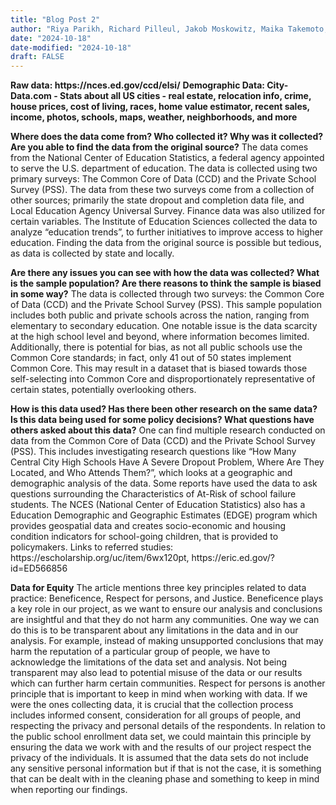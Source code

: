 ```yaml
---
title: "Blog Post 2"
author: "Riya Parikh, Richard Pilleul, Jakob Moskowitz, Maika Takemoto, Ria Sonalker."
date: "2024-10-18"
date-modified: "2024-10-18"
draft: FALSE
---
```

**Raw data: https://nces.ed.gov/ccd/elsi/**
**Demographic Data: City-Data.com - Stats about all US cities - real estate, relocation info, crime, house prices, cost of living, races, home value estimator, recent sales, income, photos, schools, maps, weather, neighborhoods, and more**

**Where does the data come from? Who collected it? Why was it collected? Are you able to find the data from the original source?**
The data comes from the National Center of Education Statistics, a federal agency appointed to serve the U.S. department of education. The data is collected using two primary surveys: The Common Core of Data (CCD) and the Private School Survey (PSS). The data from these two surveys come from a collection of other sources; primarily the state dropout and completion data file, and Local Education Agency Universal Survey. Finance data was also utilized for certain variables. The Institute of Education Sciences collected the data to analyze “education trends”, to further initiatives to improve access to higher education. Finding the data from the original source is possible but tedious, as data is collected by state and locally. 

**Are there any issues you can see with how the data was collected? What is the sample population? Are there reasons to think the sample is biased in some way?**
The data is collected through two surveys: the Common Core of Data (CCD) and the Private School Survey (PSS). This sample population includes both public and private schools across the nation, ranging from elementary to secondary education. One notable issue is the data scarcity at the high school level and beyond, where information becomes limited. Additionally, there is potential for bias, as not all public schools use the Common Core standards; in fact, only 41 out of 50 states implement Common Core. This may result in a dataset that is biased towards those self-selecting into Common Core and disproportionately representative of certain states, potentially overlooking others. 

**How is this data used? Has there been other research on the same data? Is this data being used for some policy decisions? What questions have others asked about this data?**
One can find multiple research conducted on data from the Common Core of Data (CCD) and the Private School Survey (PSS). This includes investigating research questions like “How Many Central City High Schools Have A Severe Dropout Problem, Where Are They Located, and Who Attends Them?”, which looks at a geographic and demographic analysis of the data. Some reports have used the data to ask questions surrounding the Characteristics of At-Risk of school failure students. The NCES (National Center of Education Statistics) also has a Education Demographic and Geographic Estimates (EDGE) program which provides geospatial data and creates socio-economic and housing condition indicators for school-going children, that is provided to policymakers.
Links to referred studies: https://escholarship.org/uc/item/6wx120pt, https://eric.ed.gov/?id=ED566856 

**Data for Equity**
The article mentions three key principles related to data practice: Beneficence, Respect for persons, and Justice. Beneficence plays a key role in our project, as we want to ensure our analysis and conclusions are insightful and that they do not harm any communities. One way we can do this is to be transparent about any limitations in the data and in our analysis. For example, instead of making unsupported conclusions that may harm the reputation of a particular group of people, we have to acknowledge the limitations of the data set and analysis. Not being transparent may also lead to potential misuse of the data or our results which can further harm certain communities. Respect for persons is another principle that is important to keep in mind when working with data. If we were the ones collecting data, it is crucial that the collection process includes informed consent, consideration for all groups of people, and respecting the privacy and personal details of the respondents. In relation to the public school enrollment data set, we could maintain this principle by ensuring the data we work with and the results of our project respect the privacy of the individuals. It is assumed that the data sets do not include any sensitive personal information but if that is not the case, it is something that can be dealt with in the cleaning phase and something to keep in mind when reporting our findings.  




